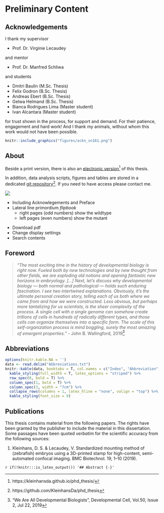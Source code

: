 # Preliminary Content {-}

## Acknowledgements {-}

\vspace{.5cm}

I thank my supervisor
  
- Prof. Dr. Virginie Lecaudey

\noindent and mentor

- Prof. Dr. Manfred Schliwa
  
\noindent and students
  
- Dmitri Baulin (M.Sc. Thesis)
- Felix Godron (B.Sc. Thesis)
- Andreas Ebert (B.Sc. Thesis)
- Gelwa Helmand (B.Sc. Thesis)
- Bianca Rodrigues Lima (Master student)
- Ivan Alcantara (Master student)
  
for trust shown in the process, for support and demand. For their patience, engagement and hard work!
\newline
\noindent And I thank my animals, without whom this work would not have been possible.

```r
knitr::include_graphics("figures/ackn_sn161.png")
```

\newpage

## About {-}

\vspace{1cm}

\noindent Beside a print version, there is also an [electronic version](https://kleinhansda.github.io/phd_thesis/)^[https://kleinhansda.github.io/phd_thesis/] of this thesis. 

\noindent In addition, data analysis scripts, figures and tables are stored in a dedicated [git repository](https://github.com/KleinhansDa/phd_thesis)^[https://github.com/KleinhansDa/phd_thesis]. If you need to have access please contact me.

![](figures/versions/versions.png)

\noindent \textbf{Print version}
  
- Including Acknowlegements and Preface
- Lateral line primordium _flipbook_
  + right pages (odd numbers) show the wildtype
  + left pages (even numbers) show the mutant

\noindent \textbf{Electronic version}
  
- Download pdf
- Change display settings
- Search contents

\newpage

## Foreword  {-}

\vspace{1cm}

> "_The most exciting time in the history of developmental biology is right now. Fueled both by new technologies and by new thought from other fields, we are exploding old notions and opening fantastic new horizons in embryology. [...]
> Next, let’s discuss why developmental biology — both normal and pathological — holds such enduring fascination. I see two intertwined explanations. Obviously, it’s the ultimate personal creation story, telling each of us both where we came from and how we were constructed. Less obvious, but perhaps more tantalizing for us scientists, is the sheer complexity of the process. A single cell with a single genome can somehow create trillions of cells in hundreds of radically different types, and those cells can organize themselves into a specific form. The scale of this self-organization process is mind boggling, surely the most amazing of emergent properties._"
> \- John B. Wallingford, 2019^["We Are All Developmental Biologists", Developmental Cell, Vol.50, Issue 2, Jul 22, 2019]

## Abbreviations {-}

\vspace{1cm}

```r
options(knitr.kable.NA = '')
data <- read.delim("Abbreviations.txt")
knitr::kable(data, booktabs = T, col.names = c("Index", "Abbreviation", "Elaboration"), align = c('c', 'c', 'l')) %>%
  kable_styling(full_width = T, latex_options = "striped") %>%
  row_spec(0, bold = T) %>%
  column_spec(1, bold = T) %>%
  column_spec(3, width = "7cm") %>%
  collapse_rows(columns = 1, latex_hline = "none", valign = "top") %>%
  kable_styling(font_size = 9)
```

\newpage

## Publications {-}

\vspace{1cm}

This thesis contains material from the following papers. The rights have been granted by the publisher to include the material in this dissertation. Some passages have been quoted _verbatim_ for the scientific accuracy from the following sources:
  
  1. Kleinhans, D. S. & Lecaudey, V. Standardized mounting method of (zebrafish) embryos using a 3D-printed stamp for high-content, semi-automated confocal imaging. BMC Biotechnol. 19, 1–10 (2019).

`r if(!knitr:::is_latex_output()) '## Abstract {-}'`

